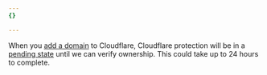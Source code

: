 ```yaml
---
{}

---
```


When you [add a domain](/fundamentals/manage-domains/add-site/) to Cloudflare, Cloudflare protection will be in a [pending state](/dns/zone-setups/reference/domain-status/) until we can verify ownership. This could take up to 24 hours to complete.
